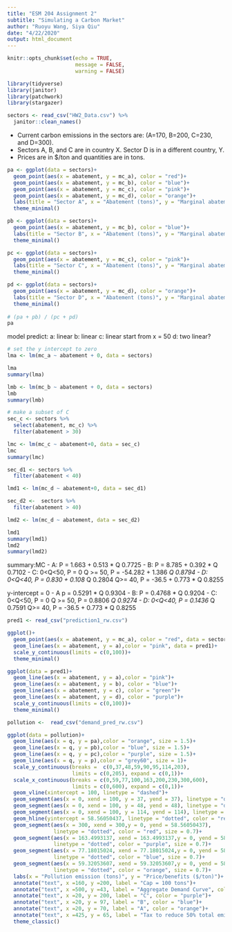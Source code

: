 ```yaml
---
title: "ESM 204 Assignment 2"
subtitle: "Simulating a Carbon Market"
author: "Ruoyu Wang, Siya Qiu"
date: "4/22/2020"
output: html_document
---
```


```r
knitr::opts_chunk$set(echo = TRUE,
                      message = FALSE,
                      warning = FALSE)

library(tidyverse)
library(janitor)
library(patchwork)
library(stargazer)
```

```r
sectors <- read_csv("HW2_Data.csv") %>% 
  janitor::clean_names()
```

- Current carbon emissions in the sectors are: (A=170, B=200, C=230, and D=300).
- Sectors A, B, and C are in country X. Sector D is in a different country, Y.
- Prices are in $/ton and quantities are in tons.

```r

pa <- ggplot(data = sectors)+
  geom_point(aes(x = abatement, y = mc_a), color = "red")+
  geom_point(aes(x = abatement, y = mc_b), color = "blue")+
  geom_point(aes(x = abatement, y = mc_c), color = "pink")+
  geom_point(aes(x = abatement, y = mc_d), color = "orange")+
  labs(title = "Sector A", x = "Abatement (tons)", y = "Marginal abatement costs ($/ton)")+
  theme_minimal()

pb <- ggplot(data = sectors)+
  geom_point(aes(x = abatement, y = mc_b), color = "blue")+
  labs(title = "Sector B", x = "Abatement (tons)", y = "Marginal abatement costs ($/ton)")+
  theme_minimal()

pc <- ggplot(data = sectors)+
  geom_point(aes(x = abatement, y = mc_c), color = "pink")+
  labs(title = "Sector C", x = "Abatement (tons)", y = "Marginal abatement costs ($/ton)")+
  theme_minimal()

pd <- ggplot(data = sectors)+
  geom_point(aes(x = abatement, y = mc_d), color = "orange")+
  labs(title = "Sector D", x = "Abatement (tons)", y = "Marginal abatement costs ($/ton)")+
  theme_minimal()
  
# (pa + pb) / (pc + pd)
pa
```

model predict:
a: linear
b: linear 
c: linear start from x = 50
d: two linear?

```r
# set the y intercept to zero
lma <- lm(mc_a ~ abatement + 0, data = sectors)

lma
summary(lma)
```
```r
lmb <- lm(mc_b ~ abatement + 0, data = sectors)
lmb
summary(lmb)
```

```r
# make a subset of C
sec_c <- sectors %>% 
  select(abatement, mc_c) %>% 
  filter(abatement > 30)

lmc <- lm(mc_c ~ abatement+0, data = sec_c)
lmc
summary(lmc)
```

```r
sec_d1 <- sectors %>% 
  filter(abatement < 40)

lmd1 <- lm(mc_d ~ abatement+0, data = sec_d1)

sec_d2 <-  sectors %>% 
  filter(abatement > 40)

lmd2 <- lm(mc_d ~ abatement, data = sec_d2)

lmd1
summary(lmd1)
lmd2
summary(lmd2)
```

summary:MC
- A: P = 1.663 + 0.513 * Q    0.7725
- B: P = 8.785 + 0.392 * Q   0.7102
- C: 0<Q<50, P = 0
  Q >= 50, P = -54.282 + 1.386 *Q   0.8794
- D: 0<Q<40, P = 0.830 + 0.108 * Q  0.2804 
  Q>= 40, P = -36.5 + 0.773 * Q  0.8255
  
y-intercept = 0 
- A p = 0.5291 * Q  0.9304
- B: P = 0.4768 * Q   0.9204
- C: 0<Q<50, P = 0
  Q >= 50, P =  0.8806 *Q  0.9274
- D: 0<Q<40, P =  0.1436 * Q  0.7591 
  Q>= 40, P = -36.5 + 0.773 * Q  0.8255

```r
pred1 <- read_csv("prediction1_rw.csv")
```

```r
ggplot()+
  geom_point(aes(x = abatement, y = mc_a), color = "red", data = sectors)+
  geom_line(aes(x = abatement, y = a),color = "pink", data = pred1)+
  scale_y_continuous(limits = c(0,100))+
  theme_minimal()
```

```r
ggplot(data = pred1)+
  geom_line(aes(x = abatement, y = a),color = "pink")+
  geom_line(aes(x = abatement, y = b), color = "blue")+
  geom_line(aes(x = abatement, y = c), color = "green")+
  geom_line(aes(x = abatement, y = d), color = "purple")+
  scale_y_continuous(limits = c(0,100))+
  theme_minimal()
```

```r
pollution <-  read_csv("demand_pred_rw.csv")

ggplot(data = pollution)+
  geom_line(aes(x = q, y = pa),color = "orange", size = 1.5)+
  geom_line(aes(x = q, y = pb),color = "blue", size = 1.5)+
  geom_line(aes(x = q, y = pc),color = "purple", size = 1.5)+
  geom_line(aes(x = q, y = p),color = "grey60", size = 1)+
  scale_y_continuous(breaks =  c(0,37,48,59,90,95,114,203), 
                     limits = c(0,205), expand = c(0,1))+
  scale_x_continuous(breaks = c(0,59,77,100,163,200,230,300,600), 
                     limits = c(0,600), expand = c(0,1))+
  geom_vline(xintercept = 100, linetype = "dashed")+
  geom_segment(aes(x = 0, xend = 100, y = 37, yend = 37), linetype = "dashed", size = 0.3)+
  geom_segment(aes(x = 0, xend = 100, y = 48, yend = 48), linetype = "dashed", size = 0.2)+
  geom_segment(aes(x = 0, xend = 100, y = 114, yend = 114), linetype = "dashed", size = 0.2)+
  geom_hline(yintercept = 58.56050437, linetype = "dotted", color = "red", size = 0.8)+
  geom_segment(aes(x = 300, xend = 300,y = 0, yend = 58.56050437), 
               linetype = "dotted", color = "red", size = 0.7)+
  geom_segment(aes(x = 163.4993137, xend = 163.4993137,y = 0, yend = 58.56050437), 
               linetype = "dotted", color = "purple", size = 0.7)+
  geom_segment(aes(x = 77.18015024, xend = 77.18015024,y = 0, yend = 58.56050437), 
               linetype = "dotted", color = "blue", size = 0.7)+
  geom_segment(aes(x = 59.32053607, xend = 59.32053607,y = 0, yend = 58.56050437), 
               linetype = "dotted", color = "orange", size = 0.7)+
  labs(x = "Pollution emission (tons)", y = "Price/benefits ($/ton)")+
  annotate("text", x =160, y =200, label = "Cap = 100 tons")+
  annotate("text", x =500, y =43, label = "Aggregate Demand Curve", color = "grey60")+
  annotate("text", x =20, y = 200, label = "C", color = "purple")+
  annotate("text", x =20, y = 97, label = "B", color = "blue")+
  annotate("text", x =20, y = 70, label = "A", color = "orange")+
  annotate("text", x =425, y = 65, label = "Tax to reduce 50% total emission", color = "red")+
  theme_classic()
```

